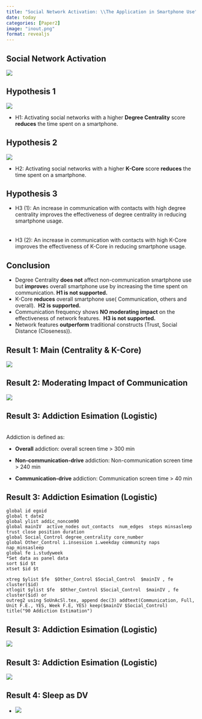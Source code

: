 ```yaml
---
title: "Social Network Activation: \\The Application in Smartphone Use"
date: today
categories: [Paper2]
image: "inout.png"
format: revealjs
---
```


## Social Network Activation

![](inout.png){fig-align="center"}

## Hypothesis 1

![](images/centrality-01.png){fig-align="center"}

-   H1: Activating social networks with a higher **Degree Centrality** score **reduces** the time spent on a smartphone.

## Hypothesis 2

![](images/core_number.png){fig-align="center"}

-   H2: Activating social networks with a higher **K-Core** score **reduces** the time spent on a smartphone.

## Hypothesis 3

-   H3 (1): An increase in communication with contacts with high degree centrality improves the effectiveness of degree centrality in reducing smartphone usage. <br /> <br /> <br />
-   H3 (2): An increase in communication with contacts with high K-Core improves the effectiveness of K-Core in reducing smartphone usage.

## Conclusion

::: incremental
-   Degree Centrality **does not** affect non-communication smartphone use but **improve**s overall smartphone use by increasing the time spent on communication. **H1 is not supported.**
-   K-Core **reduces** overall smartphone use( Communication, others and overall).  **H2 is supported.**
-   Communication frequency shows **NO moderating impact** on the effectiveness of network features.  **H3 is not supported.**
-   Network features **outperform** traditional constructs (Trust, Social Distance (Closeness)).
:::

## Result 1: Main (Centrality & K-Core)

![](images/2table5.png){fig-align="center"}

## Result 2: Moderating Impact of Communication

![](images/2table6.png){fig-align="center"}

## Result 3: Addiction Esimation (Logistic)

\
Addiction is defined as:

-   **Overall** addiction: overall screen time \> 300 min

-   **Non-communication-drive** addiction: Non-communication screen time \> 240 min

-   **Communication-drive** addiction: Communication screen time \> 40 min

## Result 3: Addiction Esimation (Logistic)

``` .python
global id egoid
global t date2
global ylist addic_noncom90
global mainIV  active_nodes out_contacts  num_edges  steps minsasleep trust close position duration
global Social_Control degree_centrality core_number
global Other_Control i.insession i.weekday community naps nap_minsasleep
global fe i.studyweek
*Set data as panel data
sort $id $t
xtset $id $t

xtreg $ylist $fe  $Other_Control $Social_Control  $mainIV , fe cluster($id) 
xtlogit $ylist $fe  $Other_Control $Social_Control  $mainIV , fe cluster($id) or
outreg2 using SoUnAcSl.tex, append dec(3) addtext(Communication, Full, Unit F.E., YES, Week F.E, YES) keep($mainIV $Social_Control)  title("90 Addiction Estimation")
```

## Result 3: Addiction Esimation (Logistic)

![](images/addiction.png){fig-align="center"}

## Result 3: Addiction Esimation (Logistic)

![](images/addiction2-02.png){fig-align="center"}

## Result 4: Sleep as DV

-   ![](images/2sleep.png){fig-align="center"}
